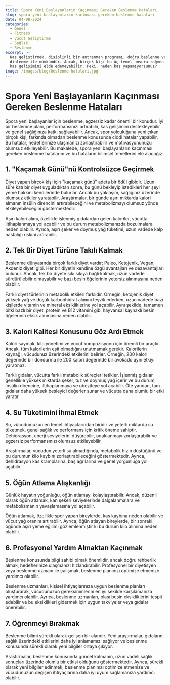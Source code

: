 ```yaml
---
title: Spora Yeni Başlayanların Kaçınması Gereken Beslenme Hataları
slug: spora-yeni-baslayanlarin-kacinmasi-gereken-beslenme-hatalari
date: 04-08-2024
categories:
  - Genel
  - Fitness
  - Vücut Geliştirme
  - Sağlık
  - Beslenme
excerpt: >-
  Kas geliştirmek, disiplinli bir antrenman programı, doğru beslenme ve yeterli
  dinlenme ile mümkündür. Ancak, birçok kişi bu üç temel unsura rağmen beklediği
  kas gelişimini elde edemeyebilir. Peki, neden kas yapamıyorsunuz? 
image: /images/blog/beslenme-hatalari.jpg
---
```


# Spora Yeni Başlayanların Kaçınması Gereken Beslenme Hataları

Spora yeni başlayanlar için beslenme, egzersiz kadar önemli bir konudur. İyi bir beslenme planı, performansınızı artırabilir, kas gelişimini destekleyebilir ve genel sağlığınıza katkı sağlayabilir. Ancak, spor yolculuğuna yeni çıkan birçok kişi, farkında olmadan beslenme konusunda ciddi hatalar yapabilir. Bu hatalar, hedeflerinize ulaşmanızı zorlaştırabilir ve motivasyonunuzu olumsuz etkileyebilir. Bu makalede, spora yeni başlayanların kaçınması gereken beslenme hatalarını ve bu hataların bilimsel temellerini ele alacağız.

## 1. "Kaçamak Günü"nü Kontrolsüzce Geçirmek
Diyet yapan birçok kişi için "kaçamak günü" adeta bir ödül gibidir. Uzun süre katı bir diyet uyguladıktan sonra, bu günü bekleyip istedikleri her şeyi yeme hakkını kendilerinde bulurlar. Ancak bu yaklaşım, sağlığınız üzerinde olumsuz etkiler yaratabilir. Araştırmalar, bir günde aşırı miktarda kalori almanın insülin direncini artırabileceğini ve metabolizmayı olumsuz yönde etkileyebileceğini göstermektedir.

Aşırı kalori alımı, özellikle işlenmiş gıdalardan gelen kaloriler, vücutta iltihaplanmaya yol açabilir ve bu durum metabolizmanızda bozulmalara neden olabilir. Ayrıca, aşırı şeker ve doymuş yağ tüketimi, uzun vadede kalp hastalığı riskini artırabilir.

## 2. Tek Bir Diyet Türüne Takılı Kalmak
Beslenme dünyasında birçok farklı diyet vardır; Paleo, Ketojenik, Vegan, Akdeniz diyeti gibi. Her bir diyetin kendine özgü avantajları ve dezavantajları bulunur. Ancak, tek bir diyete sıkı sıkıya bağlı kalmak, uzun vadede sürdürülebilir olmayabilir ve bazı besin öğelerinin yetersiz alınmasına neden olabilir.

Farklı diyet türlerinin metabolik etkileri farklıdır. Örneğin, ketojenik diyet yüksek yağ ve düşük karbonhidrat alımını teşvik ederken, uzun vadede bazı kişilerde vitamin ve mineral eksikliklerine yol açabilir. Aynı şekilde, tamamen bitki bazlı bir diyet, protein ve B12 vitamini gibi hayvansal kaynaklı besin öğelerinin eksik alınmasına neden olabilir.

## 3. Kalori Kalitesi Konusunu Göz Ardı Etmek
Kalori saymak, kilo yönetimi ve vücut kompozisyonu için önemli bir araçtır. Ancak, tüm kalorilerin eşit olmadığını unutmamak gerekir. Kalorilerin kaynağı, vücudunuz üzerindeki etkilerini belirler. Örneğin, 200 kalori değerinde bir dondurma ile 200 kalori değerinde bir avokado aynı etkiyi yaratmaz.

Farklı gıdalar, vücutta farklı metabolik süreçleri tetikler. İşlenmiş gıdalar genellikle yüksek miktarda şeker, tuz ve doymuş yağ içerir ve bu durum, insülin direncine, iltihaplanmaya ve obeziteye yol açabilir. Öte yandan, tam gıdalar daha yüksek besleyici değerler sunar ve vücutta daha olumlu bir etki yaratır.

## 4. Su Tüketimini İhmal Etmek
Su, vücudumuzun en temel ihtiyaçlarından biridir ve yeterli miktarda su tüketmek, genel sağlık ve performans için kritik öneme sahiptir. Dehidrasyon, enerji seviyelerini düşürebilir, odaklanmayı zorlaştırabilir ve egzersiz performansınızı olumsuz etkileyebilir.

Araştırmalar, vücudun yeterli su almadığında, metabolik hızın düştüğünü ve bu durumun kilo kaybını zorlaştırabileceğini göstermektedir. Ayrıca, dehidrasyon kas kramplarına, baş ağrılarına ve genel yorgunluğa yol açabilir.

## 5. Öğün Atlama Alışkanlığı
Günlük hayatın yoğunluğu, öğün atlamayı kolaylaştırabilir. Ancak, düzenli olarak öğün atlamak, kan şekeri seviyelerinde dalgalanmalara ve metabolizmanın yavaşlamasına yol açabilir.

Öğün atlamak, özellikle spor yapan bireylerde, kas kaybına neden olabilir ve vücut yağ oranını artırabilir. Ayrıca, öğün atlayan bireylerde, bir sonraki öğünde aşırı yeme eğilimi gözlemlenmiştir ki bu durum kilo alımına neden olabilir.

## 6. Profesyonel Yardım Almaktan Kaçınmak
Beslenme konusunda bilgi sahibi olmak önemlidir, ancak doğru rehberlik almak, hedeflerinize ulaşmanızı hızlandırabilir. Profesyonel bir diyetisyen veya beslenme uzmanı ile çalışmak, beslenme planınızı optimize etmenize yardımcı olabilir.

Beslenme uzmanları, kişisel ihtiyaçlarınıza uygun beslenme planları oluşturarak, vücudunuzun gereksinimlerini en iyi şekilde karşılamanıza yardımcı olabilir. Ayrıca, beslenme uzmanları, olası besin eksikliklerini tespit edebilir ve bu eksiklikleri gidermek için uygun takviyeler veya gıdalar önerebilir.

## 7. Öğrenmeyi Bırakmak
Beslenme bilimi sürekli olarak gelişen bir alandır. Yeni araştırmalar, gıdaların sağlık üzerindeki etkilerini daha iyi anlamamızı sağlıyor ve beslenme konusunda sürekli olarak yeni bilgiler ortaya çıkıyor.

Araştırmalar, beslenme konusunda güncel kalmanın, uzun vadeli sağlık sonuçları üzerinde olumlu bir etkisi olduğunu göstermektedir. Ayrıca, sürekli olarak yeni bilgiler edinmek, beslenme planınızı optimize etmenize ve vücudunuzun değişen ihtiyaçlarına daha iyi uyum sağlamanıza yardımcı olabilir.

